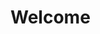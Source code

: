 # Welcome

<script>
function getDom(value){
    var selectDom = [];
    var dom=document.getElementsByClassName("hidden md:block")[0].getElementsByTagName('button');
    for (var i=0; i<dom.length; i++) {
        if(value===dom[i].innerText){
            selectDom.push(dom[i]);
        }
    }
    return selectDom;
}
getDom('默认')[0].click()

</script>